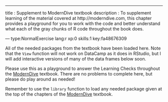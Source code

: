 ---
title       : Supplement to ModernDive textbook
description : To supplement learning of the material covered at http://moderndive.com, this chapter provides a playground for you to work with the code and better understand what each of the gray chunks of R code throughout the book does.

--- type:NormalExercise lang:r xp:0 skills:1 key:fa48676309

All of the needed packages from the textbook have been loaded here.  Note that the `View` function will not work on DataCamp as it does in RStudio, but I will add interactive versions of many of the data frames below soon.

Please use this as a playground to answer the Learning Checks throughout the [ModernDive](http://moderndive.com) textbook.  There are no problems to complete here, but please do play around as needed!

Remember to use the `library` function to load any needed package given at the top of the chapters of the [ModernDive](http://moderndive.com) textbook.